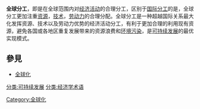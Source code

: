 {{unreferenced|time=2011-09-15T12:58:01+00:00}}
'''全球分工'''，即是在全球范围内对[[经济活动|经济活动]]的合理分工，区别于[[国际分工|国际分工]]的是，全球分工更加注重[[资源|资源]]，[[技术|技术]]，[[劳动力|劳动力]]的合理分配。全球分工是一种超越国际关系最大化发挥资源、技术以及劳动力优势的经济活动分工，有利于更加合理的利用现有资源，避免各国或各地区重复发展带来的资源浪费和[[环境污染|环境污染]]，是[[可持续发展|可持续发展]]的最优实现模式。

==參見==
*[[全球化|全球化]]

[[分类:可持续发展|分类:可持续发展]]
[[分类:经济学术语|分类:经济学术语]]
[[Category:全球化|Category:全球化]]